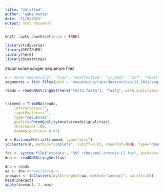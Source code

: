```yaml
---
title: "Untitled"
author: "Gabe Runte"
date: "11/9/2021"
output: html_document
---
```


```r
knitr::opts_chunk$set(echo = TRUE)

library(tidyverse)
library(DECIPHER)
library(here)
library(Biostrings)
```

#load some sanger sequence files
```r
# = here("sequencing", "tips", "destructive", "11_2021", "scf", "tests")
sequences = list.files(path = "sequencing/tips/destructive/11_2021/seq")

reads = readDNAStringSet(here("test3.fastq"), "fastq", with.qualities=TRUE)


trimmed = TrimDNA(reads,
	leftPatterns="",
	rightPatterns="",
	type="sequences",
	quality=PhredQuality(mcols(reads)$qualities), 
	threshold= .85,
	maxAmbiguities= 0.03)


```


```r
d = DistanceMatrix(trimmed, type="dist")
IdClusters(d, method="complete", cutoff=0.03, showPlot=TRUE, type="dendrogram")

fas <- system.file("extdata", "50S_ribosomal_protein_L2.fas", package="DECIPHER")
dna <- readDNAStringSet(fas)

dna = reads
aa <- dna #translate(dna)
inexact <- IdClusters(myXStringSet=aa, method="inexact", cutoff=.03)
head(inexact)
apply(inexact, 2, max) 
```

